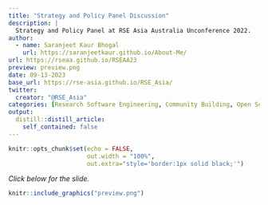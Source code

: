 ```yaml
---
title: "Strategy and Policy Panel Discussion"
description: |
  Strategy and Policy Panel at RSE Asia Australia Unconference 2022.
author:
  - name: Saranjeet Kaur Bhogal
    url: https://saranjeetkaur.github.io/About-Me/
url: https://rseaa.github.io/RSEAA23
preview: preview.png
date: 09-13-2023
base_url: https://rse-asia.github.io/RSE_Asia/
twitter:
  creator: "@RSE_Asia"
categories: [Research Software Engineering, Community Building, Open Science, Panel Discussion, Strategy, Policy]
output:
  distill::distill_article:
    self_contained: false
---
```

  
  
```r
knitr::opts_chunk$set(echo = FALSE,
                      out.width = "100%",
                      out.extra="style='border:1px solid black;'")
```

*Click below for the slide.*
  
<a href="`r rmarkdown::metadata$url`">
```r
knitr::include_graphics("preview.png")
```
</a>
